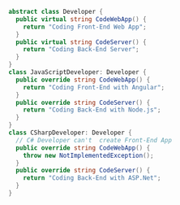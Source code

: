```csharp
abstract class Developer {
  public virtual string CodeWebApp() {
    return "Coding Front-End Web App";
  }
  public virtual string CodeServer() {
    return "Coding Back-End Server";
  }
}
class JavaScriptDeveloper: Developer {
  public override string CodeWebApp() {
    return "Coding Front-End with Angular";
  }
  public override string CodeServer() {
    return "Coding Back-End with Node.js";
  }
}
class CSharpDeveloper: Developer {
  // C# Developer can't  create Front-End App
  public override string CodeWebApp() {
    throw new NotImplementedException();
  }
  public override string CodeServer() {
    return "Coding Back-End with ASP.Net";
  }
}
```
